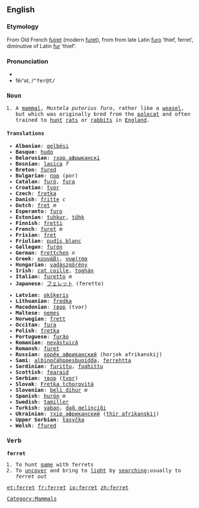 ==English==
{{wikipedia}}
===Etymology===
From Old French [[fuiret]] (modern [[furet]]), from from late Latin [[furo]] ‘thief, ferret’, diminutive of Latin [[fur#Latin|fur]] ‘thief’.

=== Pronunciation ===
*{{IPA|/ˈferɪt/}}
*fĕr'ət, /<tt>"fer@t<tt>/

=== Noun ===
{{en-noun|ferret|ferrets}}
#A [[mammal]], ''Mustela putorius furo'', rather like a [[weasel]], but which was originally bred from the [[polecat]] and often trained to [[hunt]] [[rat]]s or [[rabbit]]s in [[England]].

==== Translations ====
{{top}}
*'''Albanian''': [[qelbësi]]
*'''Basque''': [[hudo]]
*'''Belarusian''': [[тхор афрыканскі]]
*'''Bosnian''': [[lasica]] ''f''
*'''Breton''': [[fured]]
*'''Bulgarian''': [[пор]] (por)
*'''Catalan''': [[furó]], [[fura]]
*'''Croatian''': [[tvor]]
*'''Czech''': [[fretka]]
*'''Danish''': [[fritte]] ''c''
*'''Dutch''': [[fret]] ''m''
*'''Esperanto''': [[furo]]
*'''Estonian''': [[tuhkur]], [[tőhk]]
*'''Finnish''': [[fretti]]
*'''French''': [[furet]] ''m''
*'''Frisian''': [[fret]]
*'''Friulian''': [[pudîs blanc]]
*'''Gallegan''': [[furón]]
*'''German''': [[Frettchen]] ''n''
*'''Greek''': [[κουνάβι]], [[νυφίτσα]]
*'''Hungarian''': [[vadászgörény]]
*'''Irish''': [[cat coille]], [[toghán]]
*'''Italian''': [[furetto]] ''m''
*'''Japanese''': [[フェレット]] (feretto)
{{mid}}
*'''Latvian''': [[okšķeris]]
*'''Lithuanian''': [[fredka]]
*'''Macedonian''': [[твор]] (tvor)
*'''Maltese''': [[nemes]]
*'''Norwegian''': [[frett]]
*'''Occitan''': [[fura]]
*'''Polish''': [[fretka]]
*'''Portuguese''': [[furăo]]
*'''Romanian''': [[nevăstuică]]
*'''Romansh''': [[furet]]
*'''Russian''': [[хорёк африканский]] (horjok afrikanskij)
*'''Sami''': [[albinočáhppesbuoidda]], [[ferrehtta]]
*'''Sardinian''': [[furittu]], [[fughittu]]
*'''Scottish''': [[fearaid]]
*'''Serbian''': [[твор]] ([[tvor]])
*'''Slovak''': [[Fretka tchorovitá]]
*'''Slovenian''': [[beli dihur]] ''m''
*'''Spanish''': [[hurón]] ''m''
*'''Swedish''': [[tamiller]]
*'''Turkish''': [[yaban]], [[dağ gelinciği]]
*'''Ukrainian''': [[тхiр африканский]] ([[thir afrikanskij]])
*'''Upper Sorbian''': [[łasyčka]]
*'''Welsh''': [[ffured]]
{{bottom}}

===Verb===
'''ferret'''
#To hunt [[game]] with ferrets
#To [[uncover]] and bring to [[light]] by [[searching]];usually to ''ferret out''

[[Category:Mammals]]

[[et:ferret]]
[[fr:ferret]]
[[io:ferret]]
[[zh:ferret]]